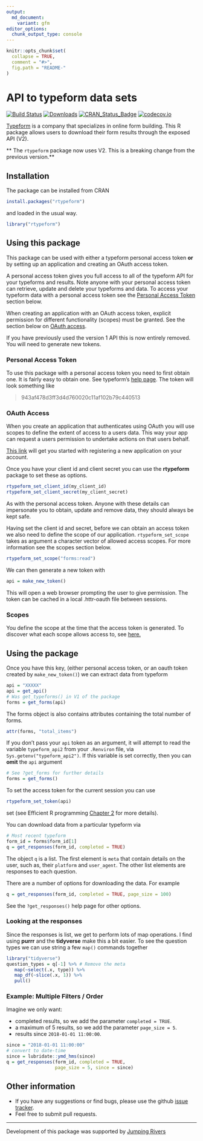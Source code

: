 ```yaml
---
output:
  md_document:
    variant: gfm
editor_options: 
  chunk_output_type: console
---
```


<!-- README.md is generated from README.Rmd. Please edit that file -->

```r
knitr::opts_chunk$set(
  collapse = TRUE,
  comment = "#>",
  fig.path = "README-"
)
```

# API to typeform data sets
[![Build Status](https://travis-ci.org/csgillespie/rtypeform.svg?branch=master)](https://travis-ci.org/csgillespie/rtypeform)
[![Downloads](https://cranlogs.r-pkg.org/badges/rtypeform?color=brightgreen)](https://cran.r-project.org/package=rtypeform)
[![CRAN_Status_Badge](https://www.r-pkg.org/badges/version/rtypeform)](https://cran.r-project.org/package=rtypeform)
[![codecov.io](https://codecov.io/github/csgillespie/rtypeform/coverage.svg?branch=master)](https://codecov.io/github/csgillespie/rtypeform?branch=master)

[Typeform](https://www.typeform.com) is a company that specializes in online form building. 
This R package allows users to download their form results through the exposed API (V2).

** The `rtypeform` package now uses V2. This is a breaking change from the previous version.**

## Installation

The package can be installed from CRAN

```r
install.packages("rtypeform")
```

and loaded in the usual way.

```r
library("rtypeform")
```

## Using this package

This package can be used with either a typeform personal access token __or__ 
by setting up an application and creating an OAuth access token. 

A personal access token gives you full access to all of the typeform API for your typeforms and results. Note anyone with your personal access token can retrieve, update and delete your typeforms and data. To access your typeform data with a personal access token see the [Personal Access Token](#pat) section below. 

When creating an application with an OAuth access token, explicit permission for different functionality (scopes) must be granted. See the section below on [OAuth access](#oauth). 

If you have previously used the version 1 API this is now entirely removed. You will need
to generate new tokens.

### Personal Access Token {#pat}

To use this package with a personal access token you need to first obtain one. It is fairly easy to obtain one. 
See typeform's [help page](https://developer.typeform.com/get-started/personal-access-token/). The
token will look something like

> 943af478d3ff3d4d760020c11af102b79c440513

### OAuth Access {#oauth}

When you create an application that authenticates using OAuth you will use scopes to define the extent of access to a users data. This way your app can request a users permission to undertake actions on that users behalf. 

[This link](https://developer.typeform.com/get-started/applications/) will get you started with registering a new application on your account. 

Once you have your client id and client secret you can use the __rtypeform__ package to set these as options. 

```r
rtypeform_set_client_id(my_client_id)
rtypeform_set_client_secret(my_client_secret)
```

As with the personal access token. Anyone with these details can impersonate you to obtain, update and remove data, they should always be kept safe.

Having set the client id and secret, before we can obtain an access token we also need to define the scope of our application. `rtypeform_set_scope` takes as argument a character vector of allowed access scopes. For more information see the scopes section below. 

```r
rtypeform_set_scope("forms:read")
```

We can then generate a new token with

```r
api = make_new_token()
```

This will open a web browser prompting the user to give permission. The token can be cached in a local .httr-oauth file between sessions. 

### Scopes

You define the scope at the time that the access token is generated. To discover what each scope allows access to, see [here.](https://developer.typeform.com/get-started/scopes/)

## Using the package

Once you have this key, (either personal access token, or an oauth token created by `make_new_token()`) we can extract data from typeform

```r
api = "XXXXX"
api = get_api()
# Was get_typeforms() in V1 of the package
forms = get_forms(api)
```

The forms object is also contains attributes containing the total number of 
forms.

```r
attr(forms, "total_items")
```

If you don't pass your `api` token as an argument, it will attempt to read the variable
`typeform_api2` from your `.Renviron` file, via `Sys.getenv("typeform_api2")`. If 
this variable is set correctly, then you can __omit__ the `api` argument

```r
# See ?get_forms for further details
forms = get_forms()
```

To set the access token for the current session you can use

```r
rtypeform_set_token(api)
```
set (see Efficient R programming [Chapter 2](https://csgillespie.github.io/efficientR/set-up.html#renviron) for
more details).

You can download data from a particular typeform via
```r
# Most recent typeform
form_id = forms$form_id[1]
q = get_responses(form_id, completed = TRUE)
```

The object `q` is a list. The first element is `meta` that contain details on 
the user, such as, their `platform` and `user_agent`. The other list elements are
responses to each question.

There are a number of options for downloading the data. For example

```r
q = get_responses(form_id, completed = TRUE, page_size = 100)
```

See the `?get_responses()` help page for other options.

### Looking at the responses

Since the responses is list, we get to perform lots of map operations. I find using
__purrr__ and the __tidyverse__ make this a bit easier. To see the question types we
can use string a few `map()` commands together
```r
library("tidyverse")
question_types = q[-1] %>% # Remove the meta
   map(~select(.x, type)) %>%
   map_df(~slice(.x, 1)) %>%
   pull()
```


### Example: Multiple Filters / Order

Imagine we only want:

  * completed results, so we add the parameter `completed = TRUE`.
  * a maximum of 5 results, so we add the parameter `page_size = 5`.
  * results since `2018-01-01 11:00:00`.

```r
since = "2018-01-01 11:00:00"
# convert to date-time 
since = lubridate::ymd_hms(since)
q = get_responses(form_id, completed = TRUE, 
                  page_size = 5, since = since)
```

## Other information

 * If you have any suggestions or find bugs, please use the github [issue tracker](https://github.com/csgillespie/rtypeform/issues).
 * Feel free to submit pull requests.

---

Development of this package was supported by [Jumping Rivers](https://www.jumpingrivers.com)

